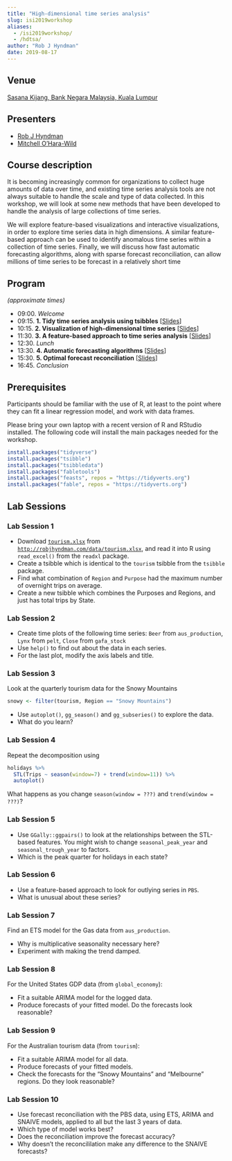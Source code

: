 ```yaml
---
title: "High-dimensional time series analysis"
slug: isi2019workshop
aliases:
  - /isi2019workshop/
  - /hdtsa/
author: "Rob J Hyndman"
date: 2019-08-17
---
```


## Venue

[Sasana Kijang, Bank Negara Malaysia, Kuala Lumpur](http://bit.ly/2DJ3Wit)

## Presenters

 * [Rob J Hyndman](https://robjhyndman.com)
 * [Mitchell O'Hara-Wild](https://mitchelloharawild.com)

## Course description

It is becoming increasingly common for organizations to collect huge amounts of data over time, and existing time series analysis tools are not always suitable to handle the scale and type of data collected. In this workshop, we will look at some new methods that have been developed to handle the analysis of large collections of time series.

We will explore feature-based visualizations and interactive visualizations, in order to explore time series data in high dimensions. A similar feature-based approach can be used to identify anomalous time series within a collection of time series. Finally, we  will discuss how fast automatic forecasting algorithms, along with sparse forecast reconciliation, can allow millions of time series to be forecast in a relatively short time

## Program
*(approximate times)*

* 09:00. *Welcome*
* 09:15. **1. Tidy time series analysis using tsibbles** [[Slides](https://github.com/robjhyndman/ISI_Workshop_2019/raw/master/1_tsibbles/tsibbles.pdf)]
* 10:15. **2. Visualization of high-dimensional time series** [[Slides](https://github.com/robjhyndman/ISI_Workshop_2019/raw/master/2_graphics/graphics.pdf)]
* 11:30. **3. A feature-based approach to time series analysis** [[Slides](https://github.com/robjhyndman/ISI_Workshop_2019/raw/master/3_feasts/feasts.pdf)]
* 12:30. *Lunch*
* 13:30. **4. Automatic forecasting algorithms** [[Slides](https://github.com/robjhyndman/ISI_Workshop_2019/raw/master/4_fable/fable.pdf)]
* 15:30. **5. Optimal forecast reconciliation** [[Slides](https://github.com/robjhyndman/ISI_Workshop_2019/raw/master/5_reconciliation/reconciliation.pdf)]
* 16:45. *Conclusion*

## Prerequisites

Participants should be familiar with the use of R, at least to the point where they can fit a linear regression model, and work with data frames.

Please bring your own laptop with a recent version of R and RStudio installed. The following code will install the main packages needed for the workshop.

```r
install.packages("tidyverse")
install.packages("tsibble")
install.packages("tsibbledata")
install.packages("fabletools")
install.packages("feasts", repos = "https://tidyverts.org")
install.packages("fable", repos = "https://tidyverts.org")
```

## Lab Sessions

### Lab Session 1

 * Download [`tourism.xlsx`](http://robjhyndman.com/data/tourism.xlsx) from [`http://robjhyndman.com/data/tourism.xlsx`](http://robjhyndman.com/data/tourism.xlsx), and read it into R using `read_excel()` from the `readxl` package.
 * Create a tsibble which is identical to the `tourism` tsibble from the `tsibble` package.
 * Find what combination of `Region` and `Purpose` had the maximum number of overnight trips on average.
 * Create a new tsibble which combines the Purposes and Regions, and just has total trips by State.


### Lab Session 2

- Create time plots of the following time series: `Beer` from `aus_production`, `Lynx` from `pelt`, `Close` from `gafa_stock`
- Use `help()` to find out about the data in each series.
- For the last plot, modify the axis labels and title.

### Lab Session 3

Look at the quarterly tourism data for the Snowy Mountains

   ```r
   snowy <- filter(tourism, Region == "Snowy Mountains")
   ```

  - Use `autoplot()`, `gg_season()` and `gg_subseries()` to explore the data.
  - What do you learn?

### Lab Session 4

Repeat the decomposition using

   ```r
   holidays %>%
     STL(Trips ~ season(window=7) + trend(window=11)) %>%
     autoplot()
  ```

What happens as you change `season(window = ???)` and `trend(window = ???)`?

### Lab Session 5

 * Use ``GGally::ggpairs()`` to look at the relationships between the STL-based features. You might wish to change `seasonal_peak_year` and `seasonal_trough_year` to factors.
 * Which is the peak quarter for holidays in each state?


### Lab Session 6

* Use a feature-based approach to look for outlying series in `PBS`.
* What is unusual about these series?


### Lab Session 7

Find an ETS model for the Gas data from `aus_production`.

  * Why is multiplicative seasonality necessary here?
  * Experiment with making the trend damped.

### Lab Session 8

For the United States GDP data (from `global_economy`):

 * Fit a suitable ARIMA model for the logged data.
 * Produce forecasts of your fitted model. Do the forecasts look reasonable?

### Lab Session 9

For the Australian tourism data (from `tourism`):

 * Fit a suitable ARIMA model for all data.
 * Produce forecasts of your fitted models.
 * Check the forecasts for the "Snowy Mountains" and "Melbourne" regions. Do they look reasonable?

### Lab Session 10

* Use forecast reconciliation with the PBS data, using ETS, ARIMA and SNAIVE models, applied to all but the last 3 years of data.
* Which type of model works best?
* Does the reconciliation improve the forecast accuracy?
* Why doesn't the reconcililation make any difference to the SNAIVE forecasts?



